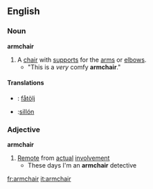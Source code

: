 ==English==
===Noun===
'''armchair'''
#A [[chair]] with [[support]]s for the [[arm]]s or [[elbow]]s.
#* "This is a ''very'' comfy '''armchair'''."
====Translations====
*{{sv}}: [[fåtölj]]
*{{es}}:[[:es:sillón|sillón]]

===Adjective===
'''armchair'''
#[[Remote]] from [[actual]] [[involvement]]
#* These days I'm an '''armchair''' detective

[[fr:armchair]]
[[it:armchair]]